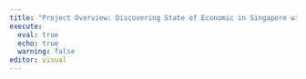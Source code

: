 ```yaml
---
title: "Project Overview: Discovering State of Economic in Singapore with Nowcasting Methods"
execute: 
  eval: true
  echo: true
  warning: false
editor: visual
---
```

